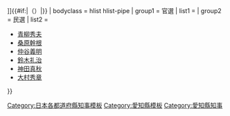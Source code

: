 {{Navbox
| name = 愛知縣知事
| state  = {{{state|autocollapse}}}
| title = {{flagicon|Aichi}} [[愛知縣知事列表|愛知縣{{#if:{{{2|}}}|{{{2|}}}|知事}}]]{{#if:{{{1|}}}|（{{{1|}}}）|}}
| bodyclass = hlist hlist-pipe
| group1 = 官選
| list1 ={{Navbox|child
 |group1=縣令
 |list1=
*[[井關盛艮]]
*[[鷲尾隆聚]]
*[[安場保和]]
*[[國貞廉平]]
*[[勝間田稔]]
 |group2=知事
 |list2=
*[[勝間田稔]]
*[[白根專一]]
*[[岩村高俊]]
*[[千田貞曉]]
*[[安場保和]]
*[[時任為基]]
*[[江木千之]]
*[[沖守固]]
*[[野村政明]]
*[[深野一三]]
*[[石原健三]]
*[[松井茂]]
*[[宮尾舜治]]
*[[川口彦治]]
*[[太田政弘]]
*[[山脇春樹]]
*[[柴田善三郎]]
*[[小幡豐治]]
*[[岡正雄]]
*[[香坂昌康]]
*[[尾崎勇次郎]]
*[[遠藤柳作]]
*[[三邊長治]]
*[[篠原英太郎]]
*[[田中廣太郎]]
*[[兒玉九一]]
*[[相川勝六]]
*[[雪澤千代治]]
*[[吉野信次]]
*[[小畑忠良]]
*[[古井喜實]]
*[[福本柳一]]
*[[早川三郎]]
*[[桑原幹根]]
*[[青柳秀夫]]
}}
| group2 = 民選
| list2 =
*[[青柳秀夫]]
*[[桑原幹根]]
*[[仲谷義明]]
*[[鈴木礼治]]
*[[神田真秋]]
*[[大村秀章]]
}}<noinclude>
[[Category:日本各都道府縣知事模板]]
[[Category:愛知縣模板]]
[[Category:愛知縣知事]]
</noinclude>
